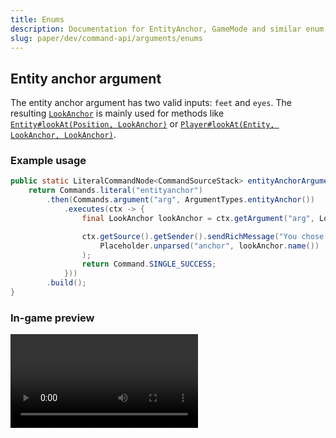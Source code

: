 ```yaml
---
title: Enums
description: Documentation for EntityAnchor, GameMode and similar enum value arguments.
slug: paper/dev/command-api/arguments/enums
---
```




## Entity anchor argument
The entity anchor argument has two valid inputs: `feet` and `eyes`. The resulting [`LookAnchor`](jd:paper:io.papermc.paper.entity.LookAnchor) is mainly used for methods like
[`Entity#lookAt(Position, LookAnchor)`](jd:paper:org.bukkit.entity.Entity#lookAt(io.papermc.paper.math.Position,io.papermc.paper.entity.LookAnchor)) or
[`Player#lookAt(Entity, LookAnchor, LookAnchor)`](jd:paper:org.bukkit.entity.Player#lookAt(org.bukkit.entity.Entity,io.papermc.paper.entity.LookAnchor,io.papermc.paper.entity.LookAnchor)).

### Example usage
```java
public static LiteralCommandNode<CommandSourceStack> entityAnchorArgument() {
    return Commands.literal("entityanchor")
        .then(Commands.argument("arg", ArgumentTypes.entityAnchor())
            .executes(ctx -> {
                final LookAnchor lookAnchor = ctx.getArgument("arg", LookAnchor.class);

                ctx.getSource().getSender().sendRichMessage("You chose <aqua><anchor></aqua>!",
                    Placeholder.unparsed("anchor", lookAnchor.name())
                );
                return Command.SINGLE_SUCCESS;
            }))
        .build();
}
```

### In-game preview
<Video src={EntityAnchorMp4} />


## GameMode argument
The game mode argument works the same way as the first argument of the Vanilla `/gamemode <gamemode>` command. It accepts any of the 4 valid game modes, returning
a [`GameMode`](jd:paper:org.bukkit.GameMode) enum to use in code.

### Example usage
```java
public static LiteralCommandNode<CommandSourceStack> gameModeArgument() {
    return Commands.literal("gamemodearg")
        .then(Commands.argument("arg", ArgumentTypes.gameMode())
            .executes(ctx -> {
                final GameMode gamemode = ctx.getArgument("arg", GameMode.class);

                if (ctx.getSource().getExecutor() instanceof Player player) {
                    player.setGameMode(gamemode);
                    player.sendRichMessage("Your gamemode has been set to <red><gamemode></red>!",
                        Placeholder.component("gamemode", Component.translatable(gamemode))
                    );
                    return Command.SINGLE_SUCCESS;
                }

                ctx.getSource().getSender().sendPlainMessage("This command requires a player!");
                return Command.SINGLE_SUCCESS;
            }))
        .build();
}
```

### In-game preview
<Video src={GameModeMp4} />


## HeightMap argument
The [`HeightMap`](jd:paper:org.bukkit.HeightMap) argument consists of the following, valid inputs: `motion_blocking`, `motion_blocking_no_leaves`, `ocean_floor`, and `world_surface`. It is often
used for declaring relative positioning for data packs or the `/execute positioned over <height_map>` command. E.g. `world_surface`
would mean that the Y coordinate of the surface of the world on the set X/Z values should be used.

### Example usage
```java
public static LiteralCommandNode<CommandSourceStack> heightMapArgument() {
    return Commands.literal("heightmap")
        .then(Commands.argument("arg", ArgumentTypes.heightMap())
            .executes(ctx -> {
                final HeightMap heightMap = ctx.getArgument("arg", HeightMap.class);

                ctx.getSource().getSender().sendRichMessage("You selected <gold><selection></gold>",
                    Placeholder.unparsed("selection", heightMap.name())
                );

                return Command.SINGLE_SUCCESS;
            }))
        .build();
}
```

### In-game preview
<Video src={HeightMapMp4} />


## Scoreboard display slot argument
This argument allows you to retrieve a [`DisplaySlot`](jd:paper:org.bukkit.scoreboard.DisplaySlot) enum value from the user.

### Example usage
```java
public static LiteralCommandNode<CommandSourceStack> scoreboardDisplaySlotArgument() {
    return Commands.literal("scoreboarddisplayslot")
        .then(Commands.argument("slot", ArgumentTypes.scoreboardDisplaySlot())
            .executes(ctx -> {
                final DisplaySlot slot = ctx.getArgument("slot", DisplaySlot.class);

                ctx.getSource().getSender().sendPlainMessage("You selected: " + slot.getId());

                return Command.SINGLE_SUCCESS;
            })
        ).build();
}
```

### In-game preview
<Video src={ScoreboardDisplaySlotMp4} />


## Template mirror argument
Here, the user has 3 valid input possibilities: `front_back`, `left_right`, and `none`. You can retrieve the result of
the argument as a [`Mirror`](jd:paper:org.bukkit.block.structure.Mirror) enum value.

### Example usage
```java
public static LiteralCommandNode<CommandSourceStack> templateMirrorArgument() {
    return Commands.literal("templatemirror")
        .then(Commands.argument("mirror", ArgumentTypes.templateMirror())
            .executes(ctx -> {
                final Mirror mirror = ctx.getArgument("mirror", Mirror.class);

                ctx.getSource().getSender().sendPlainMessage("You selected: " + mirror.name());

                return Command.SINGLE_SUCCESS;
            })
        ).build();
}
```

### In-game preview
<Video src={TemplateMirrorMp4} />


## Template rotation argument
For the template rotation argument, the user has 4 valid input possibilities: `180`, `clockwise_90`, `counterclockwise_90`, and `none`. You can retrieve the result
of the argument as a [`StructureRotation`](jd:paper:org.bukkit.block.structure.StructureRotation) enum value.

### Example usage
```java
public static LiteralCommandNode<CommandSourceStack> templateRotationArgument() {
    return Commands.literal("templaterotation")
        .then(Commands.argument("rotation", ArgumentTypes.templateRotation())
            .executes(ctx -> {
                final StructureRotation rotation = ctx.getArgument("rotation", StructureRotation.class);

                ctx.getSource().getSender().sendPlainMessage("You selected: " + rotation.name());

                return Command.SINGLE_SUCCESS;
            })
        ).build();
}
```

### In-game preview
<Video src={TemplateRotationMp4} />
